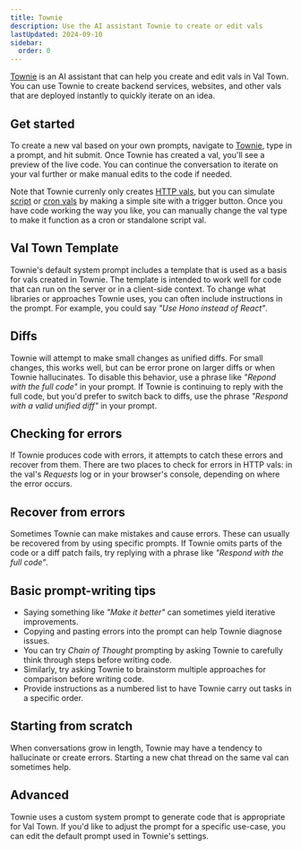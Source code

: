 ```yaml
---
title: Townie
description: Use the AI assistant Townie to create or edit vals
lastUpdated: 2024-09-10
sidebar:
  order: 0
---
```


[Townie][] is an AI assistant that can help you create and edit vals in Val Town.
You can use Townie to create backend services, websites, and other vals
that are deployed instantly to quickly iterate on an idea.

## Get started

To create a new val based on your own prompts,
navigate to [Townie][], type in a prompt, and hit submit.
Once Townie has created a val, you'll see a preview of the live code.
You can continue the conversation to iterate on your val further or make manual edits to the code if needed.

Note that Townie currenly only creates [HTTP vals][], but you can simulate [script][script vals] or [cron vals][] by making a simple site with a trigger button. Once you have code working the way you like, you can manually change the val type to make it function as a cron or standalone script val.

## Val Town Template

Townie's default system prompt includes a template that is used as a basis for vals created in Townie. The template is intended to work well for code that can run on the server or in a client-side context.
To change what libraries or approaches Townie uses, you can often include instructions in the prompt. For example, you could say _"Use Hono instead of React"_.

## Diffs

Townie will attempt to make small changes as unified diffs. For small changes, this works well, but can be error prone on larger diffs or when Townie hallucinates.
To disable this behavior, use a phrase like _"Repond with the full code"_ in your prompt.
If Townie is continuing to reply with the full code, but you'd prefer to switch back to diffs, use the phrase _"Respond with a valid unified diff"_ in your prompt.

## Checking for errors

If Townie produces code with errors, it attempts to catch these errors and recover from them.
There are two places to check for errors in HTTP vals: in the val's _Requests_ log or in your browser's console, depending on where the error occurs.

## Recover from errors

Sometimes Townie can make mistakes and cause errors.
These can usually be recovered from by using specific prompts.
If Townie omits parts of the code or a diff patch fails, try replying with a phrase like _"Respond with the full code"_.

## Basic prompt-writing tips

- Saying something like _"Make it better"_ can sometimes yield iterative improvements.
- Copying and pasting errors into the prompt can help Townie diagnose issues.
- You can try _Chain of Thought_ prompting by asking Townie to carefully think through steps before writing code.
- Similarly, try asking Townie to brainstorm multiple approaches for comparison before writing code.
- Provide instructions as a numbered list to have Townie carry out tasks in a specific order.

## Starting from scratch

When conversations grow in length, Townie may have a tendency to hallucinate or create errors. Starting a new chat thread on the same val can sometimes help.


## Advanced

Townie uses a custom system prompt to generate code that is appropriate for Val Town.
If you'd like to adjust the prompt for a specific use-case,
you can edit the default prompt used in Townie's settings.

[townie]: https://val.town/townie
[http vals]: /types/http
[script vals]: /types/script
[cron vals]: /types/cron

